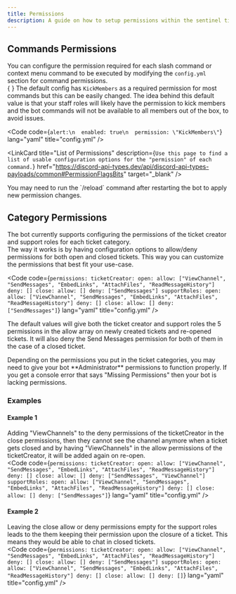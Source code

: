 ```yaml
---
title: Permissions
description: A guide on how to setup permissions within the sentinel tickets bot.
---
```



## Commands Permissions
You can configure the permission required for each slash command or context menu command to be executed by modifying the `config.yml` section for command permissions.  
{ }
The default config has `KickMembers` as a required permission for most commands but this can be easily changed. The idea behind this default value is that your staff roles will likely have the permission to kick members and the bot commands will not be available to all members out of the box, to avoid issues.

<Code code={`alert:\n  enabled: true\n  permission: \"KickMembers\"`} lang="yaml" title="config.yml" />

   <LinkCard
     title="List of Permissions"
     description={`Use this page to find a list of usable configuration options for the "permission" of each command.`}
     href="https://discord-api-types.dev/api/discord-api-types-payloads/common#PermissionFlagsBits"
     target="_blank"
   />

   <Aside>You may need to run the `/reload` command after restarting the bot to apply new permission changes.</Aside>

## Category Permissions
The bot currently supports configuring the permissions of the ticket creator and support roles for each ticket category.  
The way it works is by having configuration options to allow/deny permissions for both open and closed tickets. This way you can customize the permissions that best fit your use-case.  

<Code code={`
permissions:
  ticketCreator:
    open:
      allow: ["ViewChannel", "SendMessages", "EmbedLinks", "AttachFiles", "ReadMessageHistory"]
      deny: []
    close:
      allow: []
      deny: ["SendMessages"]
  supportRoles:
    open:
      allow: ["ViewChannel", "SendMessages", "EmbedLinks", "AttachFiles", "ReadMessageHistory"]
      deny: []
    close:
      allow: []
      deny: ["SendMessages"]
`} lang="yaml" title="config.yml" />

The default values will give both the ticket creator and support roles the 5 permissions in the allow array on newly created tickets and re-opened tickets. It will also deny the Send Messages permission for both of them in the case of a closed ticket.

<Aside type="caution" title="Warning">
  Depending on the permissions you put in the ticket categories, you may need to give your bot **Administrator** permissions to function properly.  
  If you get a console error that says "Missing Permissions" then your bot is lacking permissions.
</Aside>

### Examples

#### Example 1
Adding "ViewChannels" to the deny permissions of the ticketCreator in the close permissions, then they cannot see the channel anymore when a ticket gets closed and by having "ViewChannels" in the allow permissions of the ticketCreator, it will be added again on re-open.  
<Code code={`
permissions:
  ticketCreator:
    open:
      allow: ["ViewChannel", "SendMessages", "EmbedLinks", "AttachFiles", "ReadMessageHistory"]
      deny: []
    close:
      allow: []
      deny: ["SendMessages", "ViewChannel"]
  supportRoles:
    open:
      allow: ["ViewChannel", "SendMessages", "EmbedLinks", "AttachFiles", "ReadMessageHistory"]
      deny: []
    close:
      allow: []
      deny: ["SendMessages"]
`} lang="yaml" title="config.yml" />  

#### Example 2
Leaving the close allow or deny permissions empty for the support roles leads to the them keeping their permission upon the closure of a ticket. This means they would be able to chat in closed tickets.  
<Code code={`
permissions:
  ticketCreator:
    open:
      allow: ["ViewChannel", "SendMessages", "EmbedLinks", "AttachFiles", "ReadMessageHistory"]
      deny: []
    close:
      allow: []
      deny: ["SendMessages"]
  supportRoles:
    open:
      allow: ["ViewChannel", "SendMessages", "EmbedLinks", "AttachFiles", "ReadMessageHistory"]
      deny: []
    close:
      allow: []
      deny: []
`} lang="yaml" title="config.yml" />